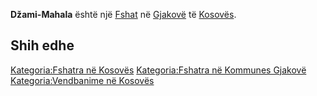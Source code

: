 {{Fshat në Kosovës
 | Emri                = Džami-Mahala
| srp_N_name = Džami-Mahala
| srp_N_FULL_NAME_RO = Džami-Mahala
| srp_N_FULL_NAME_ND_RO = Dzami-Mahala
| srp_N_SORT_NAME_RG = DZAMIMAHALA
| srp_N_FULL_NAME_RG = Džami-Mahala
| srp_N_FULL_NAME_ND_RG = Dzami-Mahala
| srp_V_name = Hodže
| srp_V_FULL_NAME_RO = Hodže
| srp_V_FULL_NAME_ND_RO = Hodze
| srp_V_SORT_NAME_RG = HODZE
| srp_V_FULL_NAME_RG = Hodže
| srp_V_FULL_NAME_ND_RG = Hodze

 | Emri (Rasa dhanore) = 
 | Figura              = 
 | Shteti              = Kosovo
 | Komuna              = Gjakovë
 | Kodi postar         = 
 | Sipërfaqja          = 

 | Popullsia           = 

 | Regj. i popullsisë  = 
 | Dend. e popullsisë  = 
 | Faqja zyrtare       = 
 <!--- Koordinatat ----> 
 | Gjerësia            = 42.342778
 | Gjatësia            = 21.2375
 | Lartësia            = 
}}
'''Džami-Mahala''' është një [[Fshat]] në [[Gjakovë]] të [[Kosovës]].

<!-- == Gjeografia == -->
<!-- == Historia == -->
<!-- == Demografia == -->
== Shih edhe ==
{{Komuna Gjakovë}}
{{Kosovo-Administrata-Cung}}

[[Kategoria:Fshatra në Kosovës]]
[[Kategoria:Fshatra në Kommunes Gjakovë]]
[[Kategoria:Vendbanime në Kosovës]]